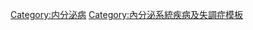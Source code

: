 {{Navbox
| name = Endocrine pathology
| title = [[內分泌學|內分泌系統]]疾病（[[ICD-10_第四章：内分泌、营养和代谢疾病|E00－E35]], 240－259）
| listclass = hlist
| titlestyle = background:Silver
| state = {{{state<includeonly>|collapsed</includeonly>}}}
| group1 = [[胰臟疾病|胰臟]]/<br />[[碳水化合物代謝|糖代謝]]
| list1 =
 {{Navbox|subgroup
 | group1 = 機能減退
 | list1 = 
* [[糖尿病]]

* ''類型:'' 
** [[1型糖尿病|1型]]
** [[2型糖尿病|2型]]
** [[青春晚期糖尿病|MODY]] {{tsl|en|MODY 1||1}} {{tsl|en|MODY 2||2}} {{tsl|en|MODY 3||3}} {{tsl|en|MODY 4||4}} {{tsl|en|MODY 5||5}} {{tsl|en|MODY 6||6}}
* ''[[糖尿病并发症|併發症]]''
** [[糖尿病昏迷|昏迷]]
** [[糖尿病血管病變|血管病變]]
** [[糖尿病酮酸中毒|酮酸中毒]]
** [[糖尿病腎病|腎病變]]
** [[糖尿病神經病變|神經病變]]
** [[糖尿病视网膜病变|視網膜病變]]
** [[糖尿病心肌病變|心肌病變]]

* ''胰島素感受器官'' ([[拉布森-門登霍爾氏綜合徵]])
* [[胰岛素抵抗]]

 | group2 = 功能亢進
 | list2 = 
* [[低血糖]]
* ''[[β細胞]]''([[高胰島素症]])
* ''[[G細胞]]''([[左-艾二氏症]])
 }}

| group2 = [[下視丘]]/<br />[[腦下垂體]]軸
| list2 =
 {{Navbox|subgroup
 | group1 = [[下視丘疾病|下視丘]]
 | list1 = 
* ''[[促性腺激素]]'' 
** [[卡门氏症候群|卡門氏綜合徵]]
** [[肥胖生殖無能性營養不良]]
* ''[[促腎上腺皮質激素釋放激素|CRH]]''([[腎上腺機能不足|三級腎上腺機能不足]])
* ''[[抗利尿激素]]''([[神經源性尿崩症]])
* ''普遍''([[灰結節錯構瘤]])

 | group2 = [[腦垂體疾病|腦垂體]]
 | list2 =
 {{Navbox|subgroup
 | group1 = [[垂體功能亢進症]]
 | list1 = 
* ''前部'' 
** [[肢端肥大症]]
** [[高泌乳素血症]]
** [[垂體促腎上腺皮質激素分泌過多症]]
* ''後部''([[抗利尿激素分泌異常綜合徵|SIADH]])
* ''普遍''([[尼爾森氏綜合徵]])

 | group2 = [[垂體機能減退症]]
 | list2 = 
* ''前部'' 
** [[卡门氏症候群|卡門氏綜合徵]]
** [[生長激素缺乏症]]
** [[腎上腺皮質激素分泌不足症|ACTH分泌不足症]]/[[腎上腺皮質功能不全症|繼發性腎上腺皮質功能不全症症]]
** [[促性腺激素釋放激素不敏感症|GnRH不敏感症]]
** [[促卵泡激素不敏感症|FSH不敏感症]]
** [[睾丸間質細胞發育不良|LH/hCG發育不良]]
* ''後部'' ([[神經源性尿崩症|神經性]][[尿崩症]])
* ''普遍'' 
** [[空蝶鞍綜合徵]]
** [[垂體卒中]]
** [[席漢氏綜合徵]]
** [[自體免疫性垂體炎]]
 }}

| group3 = [[甲狀腺疾病|甲狀腺]]
| list3 =
 {{Navbox|subgroup
 | group1 = [[甲狀腺機能低下症]]
 | list1 = 
* [[碘缺乏病]]
* [[先天性碘缺乏症候群]]
** [[先天性甲狀腺機能低下症]]
* [[粘液性水腫]]
* [[甲狀腺功能正常的病態綜合徵]]

 | group2 = [[甲状腺功能亢进症]]
 | list2 = 
* [[高甲狀腺素血症]] 
** [[甲狀腺激素抗性綜合徵]]
** [[家族性白蛋白異常性高甲狀腺素血症]]
* [[橋本氏甲狀腺毒症]]
* [[人為甲狀腺毒症]]
* [[弥漫性毒性甲状腺肿]]

 | group3 = [[甲状腺炎]]
 | list3 = 
* [[急性感染性甲状腺炎|急性感染性]]
* [[亞急性甲狀腺炎|亞急性]] 
** [[德庫凡氏甲狀腺炎|德庫凡氏]]
** [[亞急性淋巴細胞性甲狀腺炎|亞急性淋巴細胞性]]
* [[自體免疫性甲狀腺炎|自體免疫性]]/慢性
** [[桥本氏甲状腺炎|橋本氏]]
** [[產後甲狀腺炎|產後]]
** [[里德爾氏甲狀腺炎|里德爾氏]]

 | group4 = [[甲状腺肿]]
 | list4 = 
* [[地方性甲状腺肿]]
* [[毒性結節性甲狀腺腫]]
* [[毒性多結節性甲狀腺腫]]

* [[甲狀腺結節]]
 }}

| group4 = [[甲狀旁腺疾病|甲狀旁腺]]
| list4 =
 {{Navbox|subgroup
 | group1 = [[甲狀旁腺機能減退症]]
 | list1 = 
* [[甲狀旁腺機能減退症]]
* [[偽甲狀旁腺機能減退症]]
* [[偽偽性甲狀旁腺機能減退症]]

 | group2 = [[副甲狀腺功能亢進症|甲狀旁腺功能亢進症]]
 | list2 = 
* [[原發性甲狀旁腺功能亢進症|原發性]]
* [[繼發性甲狀旁腺功能亢進症|繼發性]]
* [[再繼發性甲狀旁腺功能亢進症|再繼發性]]
* [[囊性纖維性骨炎]]
 }}

| group6 = [[腎上腺疾病|腎上腺]]
| list6 =
 {{Navbox|subgroup
 | group1 = [[腎上腺皮質功能亢進症|功能亢進症]]
 | list1 = 
* ''[[醛固酮]]:'' [[醛固酮增多症]]/[[原發性醛固酮增多症]] 
** [[原發性高醛固酮症|康恩氏綜合徵]]
** [[巴特氏症候群]]
** [[糖皮质类固醇可抑制性醛固酮增多症]](GRA)
* [[視皮質激素增多綜合徵|AME]]
* [[利德爾綜合症]]
* [[由於17的α-羥化酶缺乏引起的先天性腎上腺皮質增生症|17α CAH]]

* ''[[皮質醇]]:'' [[庫興氏症候群]]([[偽庫興氏綜合徵]])

* ''[[性类固醇]]:'' [[由於21羥化酶缺乏引起的先天性腎上腺皮質增生症|21α CAH]]
* [[由於11β羥化酶缺乏引起的先天性腎上腺皮質增生症|11β CAH]]

 | group2 = 機能減退症/<br />[[腎上腺皮質功能不全症]]<br />([[愛迪生氏病|愛迪生氏]]、[[沃-弗綜合徵|WF]])
 | list2 = 
* ''醛固酮:'' [[醛固酮减少症]] 
** [[由於21羥化酶缺乏引起的先天性腎上腺皮質增生症|21α CAH]]
** [[由於11β羥化酶缺乏引起的先天性腎上腺皮質增生症|11β CAH]]

* ''皮質醇:'' [[先天性腎上腺皮質增生症|CAH]] 
** [[類脂先天性腎上腺皮質增生症|類脂]]
** [[由於3β羥基脫氫酶缺乏症引起的先天性腎上腺皮質增生症|3β]]
** [[由於11β羥化酶缺乏引起的先天性腎上腺皮質增生症|11β]]
** [[由於17α羥化酶缺乏引起的先天性腎上腺皮質增生症|17α]]
** [[由於21羥化酶缺乏症引起的先天性腎上腺皮質增生症|21α]]

* ''性激素:'' [[由於17α-羥化酶缺乏引起的先天性腎上腺皮質增生症|17α CAH]]
 }}

| group7 = [[生殖腺]]
| list7 = 
* ''[[卵巢疾病|卵巢]]:'' [[多囊卵巢綜合症]]
* [[卵巢功能早衰症]](POF)

* ''[[精囊疾病|精囊]]: 酶'' 
** [[5-α還原酶缺乏症]]
** [[17-β-羥基類固醇脫氫酶缺乏症]]
** [[芳香化酶過度綜合徵]])
* ''[[雄激素受体]]''([[雄激素不敏感綜合徵]])

* ''普遍:'' [[性腺功能低下症]]([[青春期延遲]])
* [[性腺機能亢進症]]
** [[早熟青春期]]
* [[雄激素過少症]]
* [[雌激素過少症]]
* [[雄激素過多症]]
* [[雌激素過多症]]

}}

| group7 = 體長度
| list7 = 
* [[侏儒症]]/[[身材矮小症]] 
** [[小矮人症]]
** [[萊倫氏綜合徵]]
** [[心理矮小症|社會心理]]
** [[垂體性侏儒症]]
* [[巨人症]]

| group9 = 多發型
| list9 = 
* [[自體免疫性多內分泌腺病綜合徵多發型]] 
** [[自體免疫性多內分泌腺病綜合徵1型|APS1]]
** [[自體免疫性多內分泌腺病綜合徵2型|APS2]]
* [[類癌綜合徵]]
* [[多發性內分泌腺瘤]] 
** [[多發性內分泌腺瘤1型|1]]
** [[多發性內分泌腺瘤2型|2A]]
** [[多發性內分泌腺瘤2B型|2B]]
* [[早年衰老症候群]] 
** [[维尔纳综合征]]
** [[肢皮早老]]
** [[變形性早老症]]
* [[伍德豪斯-沙卡第氏綜合徵]]

| belowstyle = background: transparent; padding: 0px;
| below = {{Endocrine navs}}

}}<noinclude>
{{collapsible option}}
[[Category:内分泌病]]
[[Category:內分泌系統疾病及失調症模板]]
</noinclude>